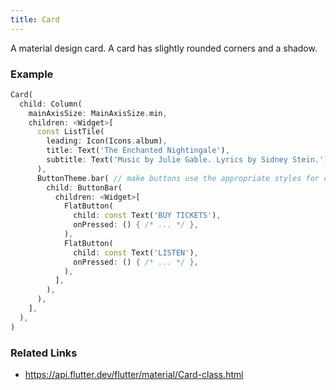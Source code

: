 ```yaml
---
title: Card
---
```


A material design card. A card has slightly rounded corners and a shadow.

### Example

```dart liveslice=Card
Card(
  child: Column(
    mainAxisSize: MainAxisSize.min,
    children: <Widget>[
      const ListTile(
        leading: Icon(Icons.album),
        title: Text('The Enchanted Nightingale'),
        subtitle: Text('Music by Julie Gable. Lyrics by Sidney Stein.'),
      ),
      ButtonTheme.bar( // make buttons use the appropriate styles for cards
        child: ButtonBar(
          children: <Widget>[
            FlatButton(
              child: const Text('BUY TICKETS'),
              onPressed: () { /* ... */ },
            ),
            FlatButton(
              child: const Text('LISTEN'),
              onPressed: () { /* ... */ },
            ),
          ],
        ),
      ),
    ],
  ),
)
```

### Related Links
- https://api.flutter.dev/flutter/material/Card-class.html
